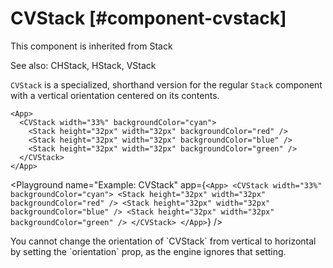 
# CVStack [#component-cvstack]

This component is inherited from <SmartLink href="/components/Stack">Stack</SmartLink>

See also: <SmartLink href="/components/CHStack">CHStack</SmartLink>, <SmartLink href="/components/HStack">HStack</SmartLink>, <SmartLink href="/components/VStack">VStack</SmartLink>

`CVStack` is a specialized, shorthand version for the regular `Stack` component with a vertical orientation centered on its contents.

```xmlui copy
<App>
  <CVStack width="33%" backgroundColor="cyan">
    <Stack height="32px" width="32px" backgroundColor="red" />
    <Stack height="32px" width="32px" backgroundColor="blue" />
    <Stack height="32px" width="32px" backgroundColor="green" />
  </CVStack>
</App>
```

<Playground
  name="Example: CVStack"
  app={`
    <App>
      <CVStack width="33%" backgroundColor="cyan">
        <Stack height="32px" width="32px" backgroundColor="red" />
        <Stack height="32px" width="32px" backgroundColor="blue" />
        <Stack height="32px" width="32px" backgroundColor="green" />
      </CVStack>
    </App>
  `}
/>

<Callout type="info" emoji="📔">
You cannot change the orientation of `CVStack` from vertical to horizontal by setting the `orientation` prop, as the engine ignores that setting.
</Callout>


